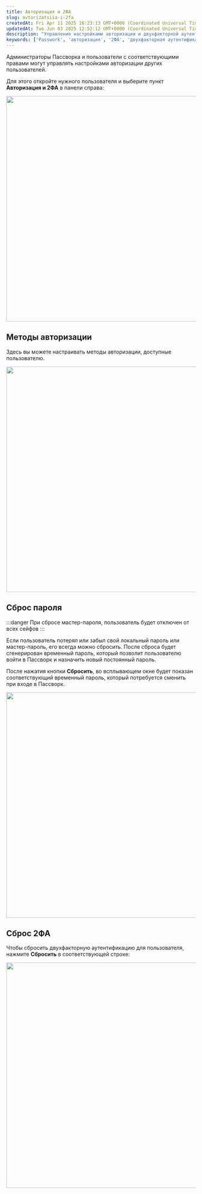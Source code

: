 ```yaml
---
title: Авторизация и 2ФА
slug: avtorizatsiia-i-2fa
createdAt: Fri Apr 11 2025 16:23:13 GMT+0000 (Coordinated Universal Time)
updatedAt: Tue Jun 03 2025 12:52:12 GMT+0000 (Coordinated Universal Time)
description: "Управление настройками авторизации и двухфакторной аутентификации пользователей в Passwork. Сброс пароля и 2ФА."
keywords: ['Passwork', 'авторизация', '2ФА', 'двухфакторная аутентификация', 'сброс пароля', 'администрирование']
---
```


Администраторы Пассворка и пользователи с соответствующими правами могут управлять настройками авторизации других пользователей.

Для этого откройте нужного пользователя и выберите пункт **Авторизация и 2ФА** в панели справа:

<div style={{ textAlign: 'center' }}>
  <img
    src="https://archbee-image-uploads.s3.amazonaws.com/QKZtfOnnubSbfN3D1EPqb-AbbRobEDkjHm77kQK2h8Z-20250411-162825.png"
    width="600"
    style={{ display: 'block', margin: '0 auto' }}
  />
</div>

## Методы авторизации

Здесь вы можете настраивать методы авторизации, доступные пользователю.

<div style={{ textAlign: 'center' }}>
  <img
    src="https://archbee-image-uploads.s3.amazonaws.com/QKZtfOnnubSbfN3D1EPqb-AHyXtsrh5-wD1BxC38M_C-20250411-170728.png"
    width="600"
    style={{ display: 'block', margin: '0 auto' }}
  />
</div>

## Сброс пароля

:::danger
При сбросе мастер-пароля, пользователь будет отключен от всех сейфов
:::

Если пользователь потерял или забыл свой локальный пароль или мастер-пароль, его всегда можно сбросить. После сброса будет сгенерирован временный пароль, который позволит пользователю войти в Пассворк и назначить новый постоянный пароль.

После нажатия кнопки **Сбросить**, во всплывающем окне будет показан соответствующий временный пароль, который потребуется сменить при входе в Пассворк.

<div style={{ textAlign: 'center' }}>
  <img
    src="https://archbee-image-uploads.s3.amazonaws.com/QKZtfOnnubSbfN3D1EPqb-NufhzkHiYYzmorbQgl24y-20250411-170709.png"
    width="600"
    style={{ display: 'block', margin: '0 auto' }}
  />
</div>

## Сброс 2ФА

Чтобы сбросить двухфакторную аутентификацию для пользователя, нажмите **Сбросить** в соответствующей строке:

<div style={{ textAlign: 'center' }}>
  <img
    src="https://archbee-image-uploads.s3.amazonaws.com/QKZtfOnnubSbfN3D1EPqb-ay0PGeRvd1X9jtCoFpEj1-20250411-170556.png"
    width="600"
    style={{ display: 'block', margin: '0 auto' }}
  />
</div>
